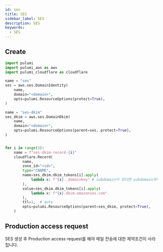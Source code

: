 ```yaml
---
id: ses
title: SES
sidebar_label: SES
description: SES
keywords:
  - SES
---
```


## Create

```python
import pulumi
import pulumi_aws as aws
import pulumi_cloudflare as cloudflare

name = "ses"
ses = aws.ses.DomainIdentity(
    name,
    domain="<domain>",
    opts=pulumi.ResourceOptions(protect=True),
)

name = "ses-dkim"
ses_dkim = aws.ses.DomainDkim(
    name,
    domain="<domain>",
    opts=pulumi.ResourceOptions(parent=ses, protect=True),
)


for i in range(3):
    name = f"ses-dkim-record-{i}"
    cloudflare.Record(
        name,
        zone_id="<id>",
        type="CNAME",
        name=ses_dkim.dkim_tokens[i].apply(
            lambda x: f"{x}._domainkey" # subdomain이 있다면 subdomain까지 입력
        ),
        value=ses_dkim.dkim_tokens[i].apply(
            lambda x: f"{x}.dkim.amazonses.com"
        ),
        ttl=1,  # auto
        opts=pulumi.ResourceOptions(parent=ses_dkim, protect=True),
    )
```

## Production access request

SES 생성 후 Production access request를 해야 메일 전송에 대한 제약조건이 사라집니다.
